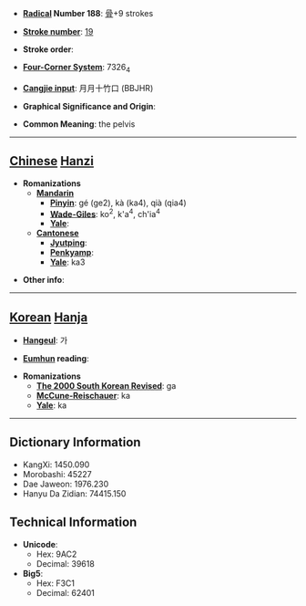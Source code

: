 * '''[[Wiktionary:Chinese radical index| Radical]] Number 188''': [[Wiktionary:Chinese radical index 骨|骨]]+9 strokes

* '''[[Wiktionary:Chinese total strokes index|Stroke number]]''': [[Wiktionary:Chinese total strokes index 19|19]]

* '''Stroke order''': 

* '''[[Wiktionary:Chinese four corner index|Four-Corner System]]''': 7326<sub>4</sub>

* '''[[Wiktionary:Chinese Cangjie index|Cangjie input]]''': 月月十竹口 (BBJHR)

* '''Graphical Significance and Origin''': 

* '''Common Meaning''': the pelvis

----

== [[Chinese]] [[Hanzi]] ==

* '''Romanizations'''
** '''[[Mandarin]]'''
*** '''[[Pinyin]]''': gé (ge2), kà (ka4), qià (qia4)
*** '''[[Wade-Giles]]''': ko<sup>2</sup>, k'a<sup>4</sup>, ch'ia<sup>4</sup>
*** '''[[Yale]]''': 
** '''[[Cantonese]]'''
*** '''[[Jyutping]]''':
*** '''[[Penkyamp]]''': 
*** '''[[Yale]]''': ka3

* '''Other info''': 

----

== [[Korean]] [[Hanja]] ==

* '''[[Hangeul]]''': 가

* '''[[Eumhun]] reading''': 

* '''Romanizations'''
** '''[[The 2000 South Korean Revised Romanization|The 2000 South Korean Revised]]''': ga
** '''[[McCune-Reischauer]]''': ka
** '''[[Yale]]''': ka

----

== Dictionary Information ==

* KangXi: 1450.090
* Morobashi: 45227
* Dae Jaweon: 1976.230
* Hanyu Da Zidian: 74415.150

== Technical Information ==

* '''Unicode''':
** Hex: 9AC2
** Decimal: 39618
* '''Big5''':
** Hex: F3C1
** Decimal: 62401